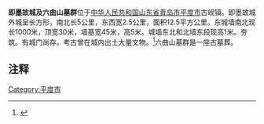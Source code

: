 {{文物保护单位
| 级别 = 全国
| 名称 = 	即墨故城遗址
| 图片 = 
| 编号 = 5-63
| 分类 = 古遗址
| 时代 = [[东周|东周]] [[北齐|北齐]]
| 所在 = [[青岛市|青岛市]][[平度市|平度市]]
| 登录 = 2001年
| Cat = 青岛全国重点文物保护单位
}}

'''即墨故城及六曲山墓群'''位于[[中华人民共和国|中华人民共和国]][[山东省|山东省]][[青岛市|青岛市]][[平度市|平度市]]古岘镇。即墨故城外城呈长方形，南北长5公里，东西宽2.5公里，面积12.5平方公里。东城墙南北现长1000米，顶宽30米，墙基宽45米，高5米。城墙东北和北墙东段现高1米。夯筑。有城门尚存。考古曾在城内出土大量文物。<ref>{{cite web|author=华夏考古|title=山东即墨故城调查|url=http://www.cnki.net/KCMS/detail/detail.aspx?QueryID=6&CurRec=2&recid=&filename=HXKG200301003&dbname=CJFD2003&dbcode=CJFQ&pr=&urlid=&yx=&v=MjczNTBabkZ5N21XcnJLTFRYQWFiRzRIdExNcm85Rlo0UjhlWDFMdXhZUzdEaDFUM3FUcldNMUZyQ1VSTDZmYis=|accessdate=2003年01期}}{{dead link|date=2018年2月 |bot=InternetArchiveBot |fix-attempted=yes }}</ref>六曲山墓群是一座古墓葬。

==注释==
<references/>

{{青岛全国重点文物保护单位}}
[[Category:平度市|Category:平度市]]